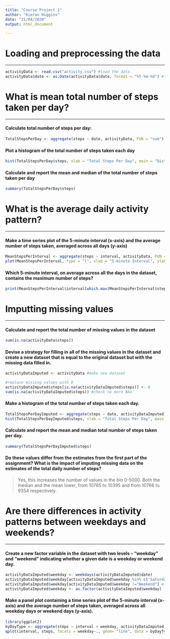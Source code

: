 ```yaml
---
title: "Course Project 1"
author: "Kieran Higgins"
date: "21/04/2020"
output: html_document

---
```

# Loading and preprocessing the data
***
```r
activityData <- read.csv("activity.csv") #load the data
activityData$date <- as.Date(activityData$date, format = "%Y-%m-%d") #formats as date
```

# What is mean total number of steps taken per day?
***

#### Calculate total number of steps per day:
  
```r
TotalStepsPerDay <- aggregate(steps ~ date, activityData, FUN = "sum")
```

#### Plot a histogram of the total number of steps taken each day

```r
hist(TotalStepsPerDay$steps, xlab = "Total Steps Per Day", main = "Distribution of Total Steps Per Day")
```

#### Calculate and report the mean and median of the total number of steps taken per day

```r
summary(TotalStepsPerDay$steps)
```

# What is the average daily activity pattern?
***
#### Make a time series plot of the 5-minute interval (x-axis) and the average number of steps taken, averaged across all days (y-axis)
```r
MeanStepsPerInterval <- aggregate(steps ~ interval, activityData, FUN = "mean")
plot(MeanStepsPerInterval, type = "l", xlab = "5-minute Interval", ylab = "Steps", main = "Average Number of Steps \n Taken Averaged Across All Days", col = "red")

```

#### Which 5-minute interval, on average across all the days in the dataset, contains the maximum number of steps?
```r
print(MeanStepsPerInterval$interval[which.max(MeanStepsPerInterval$steps)])

```


# Imputting missing values
***
#### Calculate and report the total number of missing values in the dataset
```r
sum(is.na(activityData$steps))
```

#### Devise a strategy for filling in all of the missing values in the dataset and create a new dataset that is equal to the original dataset but with the missing data filled in.
```r
activityDataImputed <- activityData #make new dataset

#replace missing values with 0
activityDataImputed$steps[is.na(activityDataImputed$steps)] <- 0
sum(is.na(activityDataImputed$steps)) #check no more NAs
```

#### Make a histogram of the total number of steps taken each day. 
```r
TotalStepsPerDayImputed <- aggregate(steps ~ date, activityDataImputed, FUN = "sum")
hist(TotalStepsPerDayImputed$steps, xlab = "Total Steps Per Day", main = "Distribution of Total Steps Per Day")
```

#### Calculate and report the mean and median total number of steps taken per day. 
```r
summary(TotalStepsPerDayImputed$steps)
```

#### Do these values differ from the estimates from the first part of the assignment? What is the impact of imputing missing data on the estimates of the total daily number of steps?
>Yes, this increases the number of values in the bin 0-5000. Both the median and the mean lower, from 10765 to 10395 and from 10766 to 9354 respectively.

# Are there differences in activity patterns between weekdays and weekends?
***
#### Create a new factor variable in the dataset with two levels – “weekday” and “weekend” indicating whether a given date is a weekday or weekend day.
```r
activityDataImputed$weekday <- weekdays(activityDataImputed$date)
activityDataImputed$weekday[activityDataImputed$weekday %in% c('Saturday','Sunday')] <- "Weekend"
activityDataImputed$weekday[activityDataImputed$weekday !="Weekend"] <- "Weekday"
activityDataImputed$weekday <- as.factor(activityDataImputed$weekday)
```

#### Make a panel plot containing a time series plot of the 5-minute interval (x-axis) and the average number of steps taken, averaged across all weekday days or weekend days (y-axis).
```r
library(ggplot2)
byDayType <- aggregate(steps ~ interval + weekday, activityDataImputed, FUN = "mean")
qplot(interval, steps, facets = weekday~., geom= "line", data = byDayType, xlab = "5-minute Interval", ylab = "Steps", main = "Average Number of Steps Taken")
```